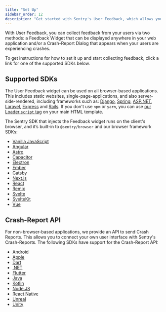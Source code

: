 ```yaml
---
title: "Set Up"
sidebar_order: 12
description: "Get started with Sentry's User Feedback, which allows you to collect feedback from your users."
---
```


<Include name="feature-stage-beta-user-feedback.mdx" />

With User Feedback, you can collect feedback from your users via two methods: a Feedback Widget that can be displayed anywhere in your web application and/or a Crash-Report Dialog that appears when your users are experiencing crashes.

To get instructions for how to set it up and start collecting feedback, click a link for one of the supported SDKs below.

## Supported SDKs

The User Feedback widget can be used on all browser-based applications. This includes static websites, single-page-applications, and also server-side-rendered, including frameworks such as:
[Django](/platforms/python/integrations/django/),
[Spring](/platforms/java/guides/spring-boot/),
[ASP.NET](/platforms/dotnet/guides/aspnetcore/),
[Laravel](/platforms/php/guides/laravel/),
[Express](/platforms/node/guides/express/) and
[Rails](/platforms/ruby/guides/rails/).
If you don't use `npm` or `yarn`, you can use [our Loader `script` tag](/platforms/javascript/install/loader/) on your main HTML template.

The Sentry SDK that injects the Feedback widget runs on the client's browser, and it’s built-in to `@sentry/browser` and our browser framework SDKs:

- [Vanilla JavaScript](/platforms/javascript/user-feedback/)
- [Angular](/platforms/javascript/guides/angular/user-feedback/)
- [Astro](/platforms/javascript/guides/astro/user-feedback/)
- [Capacitor](/platforms/javascript/guides/capacitor/user-feedback/)
- [Electron](/platforms/javascript/guides/electron/user-feedback/)
- [Ember](/platforms/javascript/guides/ember/user-feedback/)
- [Gatsby](/platforms/javascript/guides/gatsby/user-feedback/)
- [Next.js](/platforms/javascript/guides/nextjs/user-feedback/)
- [React](/platforms/javascript/guides/react/user-feedback/)
- [Remix](/platforms/javascript/guides/remix/user-feedback/)
- [Svelte](/platforms/javascript/guides/svelte/user-feedback/)
- [SvelteKit](/platforms/javascript/guides/sveltekit/user-feedback/)
- [Vue](/platforms/javascript/guides/vue/user-feedback/)


## Crash-Report API

For non-browser-based applications, we provide an API to send Crash Reports. This allows you to connect your own user interface with Sentry's Crash-Reports. The following SDKs have support for the Crash-Report API:

- [Android](/platforms/android/user-feedback/)
- [Apple](/platforms/apple/user-feedback/)
- [Dart](/platforms/dart/user-feedback/)
- [.NET](/platforms/dotnet/user-feedback/)
- [Flutter](/platforms/flutter/user-feedback/)
- [Java](/platforms/java/user-feedback/)
- [Kotlin](/platforms/kotlin-multiplatform/user-feedback/)
- [Node.JS](/platforms/node/user-feedback/)
- [React Native](/platforms/react-native/user-feedback/)
- [Unreal](/platforms/unreal/user-feedback/)
- [Unity](/platforms/unity/user-feedback/)
